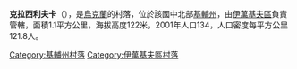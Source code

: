 {{coord|51|6|54|N|29|51|53|E|scale:30000|display=title}}

'''克拉西利夫卡'''（{{lang-uk|Красилівка}}），是[[烏克蘭|烏克蘭]]的村落，位於該國中北部[[基輔州|基輔州]]，由[[伊萬基夫區|伊萬基夫區]]負責管轄，面積1.1平方公里，海拔高度122米，2001年人口134，人口密度每平方公里121.8人。

{{DEFAULTSORT:Красилівка}}
[[Category:基輔州村落|Category:基輔州村落]]
[[Category:伊萬基夫區村落|Category:伊萬基夫區村落]]


{{Kiev-geo-stub}}